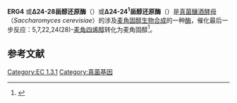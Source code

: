 {{Infobox nonhuman protein
| Name = Delta(24(24(1)))-sterol reductase
| image = 
| width = 
| caption = 
| Organism = Saccharomyces cerevisiae S288c
| TaxID = 559292
| Symbol = ERG4
| AltSymbols = YGL022
| EntrezGene = 852872
| HomoloGene = 5946
| PDB = 
| RefSeqmRNA = NM_001180877.1
| RefSeqProtein = NP_011503.1
| UniProt = P25340
| ECnumber = 1.3.1.71
| Chromosome = VII
| EntrezChromosome = NC_001139.9
| GenLoc_start = 472855
| GenLoc_end = 474276
}}
'''ERG4''' 或'''Δ24-28甾醇还原酶'''（{{lang-en|Delta(24(28))-sterol reductase}}）或'''Δ24-24<sup>1</sup>甾醇还原酶'''（{{lang-en|Delta(24(24(1)))-sterol reductase}}）是[[真菌|真菌]][[釀酒酵母|釀酒酵母]]（''Saccharomyces cerevisiae''）的涉及[[麦角固醇|麦角固醇]][[生物合成|生物合成]]的一种[[酶|酶]]，催化最后一步反应：5,7,22,24(28)-[[麦角四烯醇|麦角四烯醇]]转化为麦角固醇<ref>{{cite journal | vauthors = Chen WN, Capieaux E, Balzi E, Goffeau A | title = The YGL022 gene encodes a putative transport protein | journal = Yeast | volume = 7 | issue = 3 | pages = 305–8 | date = April 1991 | pmid = 1882555 | doi = 10.1002/yea.320070313 }}</ref>。

== 参考文献 ==
{{Reflist}}
[[Category:EC_1.3.1|Category:EC 1.3.1]]
[[Category:真菌基因|Category:真菌基因]]

{{Enzyme-stub}}